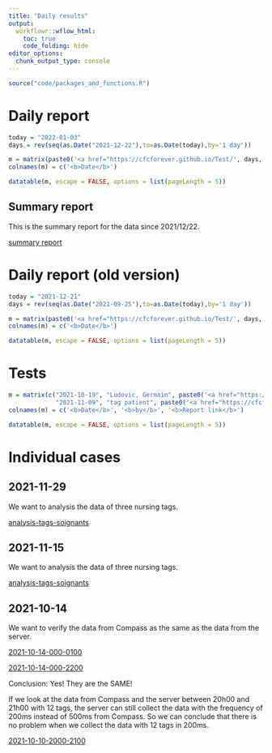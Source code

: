 ```yaml
---
title: "Daily results"
output:
  workflowr::wflow_html:
    toc: true
    code_folding: hide
editor_options:
  chunk_output_type: console
---
```


```r
source("code/packages_and_functions.R")
```


# Daily report
```r
today = "2022-01-03"
days = rev(seq(as.Date("2021-12-22"),to=as.Date(today),by='1 day'))

m = matrix(paste0('<a href="https://cfcforever.github.io/Test/', days, '.html">', days, '</a>'), nrow = length(days))
colnames(m) = c('<b>Date</b>')

datatable(m, escape = FALSE, options = list(pageLength = 5))
```


## Summary report
This is the summary report for the data since 2021/12/22.

[summary report](https://https://cfcforever.github.io/Test/synthese_20211222.html)


# Daily report (old version)
```r
today = "2021-12-21"
days = rev(seq(as.Date("2021-09-25"),to=as.Date(today),by='1 day'))

m = matrix(paste0('<a href="https://cfcforever.github.io/Test/', days, '.html">', days, '</a>'), nrow = length(days))
colnames(m) = c('<b>Date</b>')

datatable(m, escape = FALSE, options = list(pageLength = 5))
```


# Tests
```r
m = matrix(c("2021-10-19", "Ludovic, Germain", paste0('<a href="https://cfcforever.github.io/Test/2021-10-19-Test.html">', '2021-10-19-Test', '</a>'), 
             "2021-11-09", "tag patient", paste0('<a href="https://cfcforever.github.io/Test/tag_patient.html">', '2021-11-09-tag_patient', '</a>')), ncol = 3, byrow = T)
colnames(m) = c('<b>Date</b>', '<b>by</b>', '<b>Report link</b>')

datatable(m, escape = FALSE, options = list(pageLength = 5))
```


# Individual cases
## 2021-11-29
We want to analysis the data of three nursing tags.

[analysis-tags-soignants](https://cfcforever.github.io/Test/analysis_tags_soignants_20211129.html)

## 2021-11-15
We want to analysis the data of three nursing tags.

[analysis-tags-soignants](https://cfcforever.github.io/Test/analysis_tags_soignants.html)


## 2021-10-14
We want to verify the data from Compass as the same as the data from the server.

[2021-10-14-000-0100](https://cfcforever.github.io/Test/2021-10-14-0000-0100.html)

[2021-10-14-000-2200](https://cfcforever.github.io/Test/2021-10-14-0000-2200.html)

Conclusion: Yes! They are the SAME!

If we look at the data from Compass and the server between 20h00 and 21h00 with 12 tags, the server can still collect the data with the frequency of 200ms instead of 500ms from Compass.
So we can conclude that there is no problem when we collect the data with 12 tags in 200ms.

[2021-10-10-2000-2100](https://cfcforever.github.io/Test/2021-10-10-2000-2100.html)







